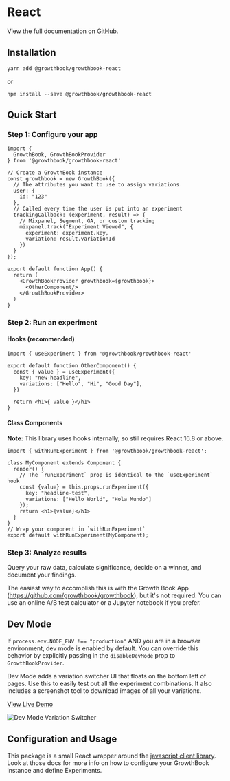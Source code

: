 # React

View the full documentation on [GitHub](https://github.com/growthbook/growthbook-react).

## Installation

`yarn add @growthbook/growthbook-react` 

or 

`npm install --save @growthbook/growthbook-react`

## Quick Start

### Step 1: Configure your app 
```tsx
import {
  GrowthBook, GrowthBookProvider
} from '@growthbook/growthbook-react'

// Create a GrowthBook instance
const growthbook = new GrowthBook({
  // The attributes you want to use to assign variations
  user: {
    id: "123"
  },
  // Called every time the user is put into an experiment
  trackingCallback: (experiment, result) => {
    // Mixpanel, Segment, GA, or custom tracking
    mixpanel.track("Experiment Viewed", {
      experiment: experiment.key,
      variation: result.variationId
    })
  }
});

export default function App() {
  return (
    <GrowthBookProvider growthbook={growthbook}>
      <OtherComponent/>
    </GrowthBookProvider>
  )
}
```

### Step 2: Run an experiment

#### Hooks (recommended)

```tsx
import { useExperiment } from '@growthbook/growthbook-react'

export default function OtherComponent() {
  const { value } = useExperiment({
    key: "new-headline",
    variations: ["Hello", "Hi", "Good Day"],
  })

  return <h1>{ value }</h1>
}
```

#### Class Components

**Note:** This library uses hooks internally, so still requires React 16.8 or above.

```tsx
import { withRunExperiment } from '@growthbook/growthbook-react';

class MyComponent extends Component {
  render() {
    // The `runExperiment` prop is identical to the `useExperiment` hook
    const {value} = this.props.runExperiment({
      key: "headline-test",
      variations: ["Hello World", "Hola Mundo"]
    });
    return <h1>{value}</h1>
  }
}
// Wrap your component in `withRunExperiment`
export default withRunExperiment(MyComponent);
```

### Step 3: Analyze results

Query your raw data, calculate significance, decide on a winner, and document your findings.

The easiest way to accomplish this is with the Growth Book App (https://github.com/growthbook/growthbook), but it's not required. You can use an online A/B test calculator or a Jupyter notebook if you prefer.

## Dev Mode

If `process.env.NODE_ENV !== "production"` AND you are in a browser environment, dev mode is enabled by default. You can override this behavior by explicitly passing in the `disableDevMode` prop to `GrowthBookProvider`.

Dev Mode adds a variation switcher UI that floats on the bottom left of pages.  Use this to easily test out all the experiment combinations. It also includes a screenshot tool to download images of all your variations.

[View Live Demo](https://growthbook.github.io/growthbook-react/)

![Dev Mode Variation Switcher](variation-switcher.png)

## Configuration and Usage

This package is a small React wrapper around the [javascript client library](/lib/js). Look at those docs for more info on how to configure your GrowthBook instance and define Experiments.
